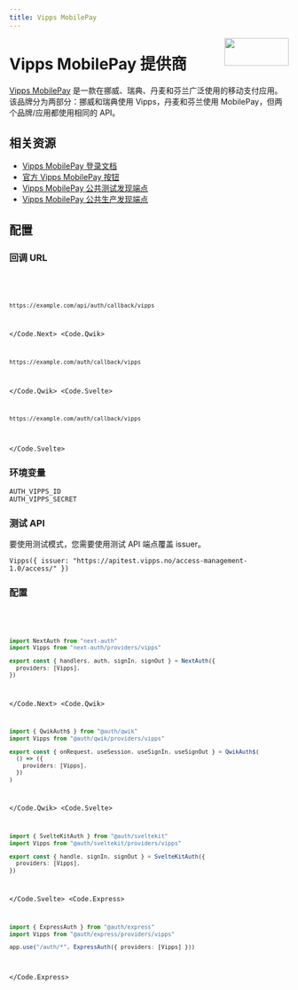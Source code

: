 ```yaml
---
title: Vipps MobilePay
---
```



<img
  align="right"
  src="/img/providers/vipps-mobilepay.svg"
  width="116"
  height="50"
/>

# Vipps MobilePay 提供商

[Vipps MobilePay](https://vippsmobilepay.com/) 是一款在挪威、瑞典、丹麦和芬兰广泛使用的移动支付应用。该品牌分为两部分：挪威和瑞典使用 Vipps，丹麦和芬兰使用 MobilePay，但两个品牌/应用都使用相同的 API。

## 相关资源

- [Vipps MobilePay 登录文档](https://developer.vippsmobilepay.com/docs/APIs/login-api/)
- [官方 Vipps MobilePay 按钮](https://developer.vippsmobilepay.com/docs/knowledge-base/design-guidelines/buttons/)
- [Vipps MobilePay 公共测试发现端点](https://apitest.vipps.no/access-management-1.0/access/.well-known/openid-configuration)
- [Vipps MobilePay 公共生产发现端点](https://api.vipps.no/access-management-1.0/access/.well-known/openid-configuration)

## 配置

### 回调 URL

<Code>
  <Code.Next>

```bash
https://example.com/api/auth/callback/vipps
```

  </Code.Next>
  <Code.Qwik>

```bash
https://example.com/auth/callback/vipps
```

  </Code.Qwik>
  <Code.Svelte>

```bash
https://example.com/auth/callback/vipps
```

  </Code.Svelte>
</Code>

### 环境变量

```
AUTH_VIPPS_ID
AUTH_VIPPS_SECRET
```

### 测试 API

要使用测试模式，您需要使用测试 API 端点覆盖 issuer。

```
Vipps({ issuer: "https://apitest.vipps.no/access-management-1.0/access/" })
```

### 配置

<Code>
  <Code.Next>

```ts filename="/auth.ts"
import NextAuth from "next-auth"
import Vipps from "next-auth/providers/vipps"

export const { handlers, auth, signIn, signOut } = NextAuth({
  providers: [Vipps],
})
```

  </Code.Next>
  <Code.Qwik>
  
```ts filename="/src/routes/plugin@auth.ts"
import { QwikAuth$ } from "@auth/qwik"
import Vipps from "@auth/qwik/providers/vipps"

export const { onRequest, useSession, useSignIn, useSignOut } = QwikAuth$(
  () => ({
    providers: [Vipps],
  })
)
```

  </Code.Qwik>
  <Code.Svelte>

```ts filename="/src/auth.ts"
import { SvelteKitAuth } from "@auth/sveltekit"
import Vipps from "@auth/sveltekit/providers/vipps"

export const { handle, signIn, signOut } = SvelteKitAuth({
  providers: [Vipps],
})
```

  </Code.Svelte>
  <Code.Express>

```ts filename="/src/app.ts"
import { ExpressAuth } from "@auth/express"
import Vipps from "@auth/express/providers/vipps"

app.use("/auth/*", ExpressAuth({ providers: [Vipps] }))
```

  </Code.Express>
</Code>
